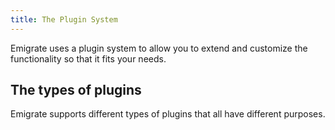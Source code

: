 ```yaml
---
title: The Plugin System
---
```



Emigrate uses a plugin system to allow you to extend and customize the functionality so that it fits your needs.

## The types of plugins

Emigrate supports different types of plugins that all have different purposes.

<LinkCard
  href="storage/"
  title="Storage Plugins"
  description="The most important plugin type. A storage plugin is responsible for storing and handling the migration history state."
  />

<LinkCard
  href="loaders/"
  title="Loader Plugins"
  description="A loader plugin is responsible for loading migration files with a specific format and transforming them into a JavaScript function."
  />

<LinkCard
  href="reporters/"
  title="Reporters"
  description="A reporter is responsible for the output of the migration process. Use a different reporter if you want the output suitable for log shipping or to be machine readable."
  />

<LinkCard
  href="generators/"
  title="Generator Plugins"
  description="A generator plugin generates new migration files. Usually included in loader plugin packages so the same package can be used for both creating and loading migrations in a certain format."
  />
